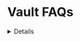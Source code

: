 
# Vault FAQs

<Details summary="Why does thirdweb offer me the ability to backup my recovery code?">
***thirdweb vault is entirely non-custodial.***

This means that if you lose your keys and your recovery code, *you have no means of recovering any of your EOAs, any funds stored in them, or any smart accounts or other contracts your EOAs might own.*

thirdweb *cannot* help you in such a scenario.

While storing all keys with yourself is the most secure way to use thirdweb vault, the lack of recovery options might be inconvenient or scary. As a compromise, when used with Engine Cloud, thirdweb allows you to store a backup of your rotation code with us. This way if you ever lose your admin key, we can let you rotate it as long as you can access the project this vault was initialised for.

***is this still non-custodial?***

yes.

thirdweb cannot access any of your wallets or created entities with your rotation code alone.

a “rotation-code” only allows the “service account rotate” operation, which will invalidate your admin key and all existing access tokens.

There is no way for thirdweb to “silently” access your vault without your knowledge with only the recovery code.

Rotating your engine’s vault account through a thirdweb-stored rotation code requires a signature from your wallet. You will also be able to see rotation history, the thirdweb account which initiated this rotation, and their wallet signature.
</Details>